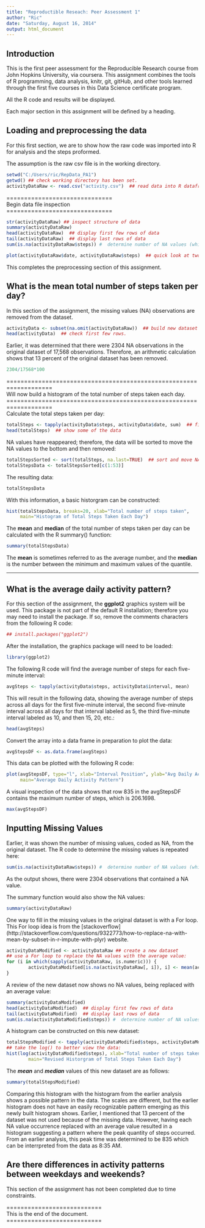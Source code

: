 ```yaml
---
title: "Reproductible Reseach: Peer Assessment 1"
author: "Ric"
date: "Saturday, August 16, 2014"
output: html_document
---
```


## Introduction

This is the first peer assessment for the Reproducible Research course from John Hopkins University, via coursera.  This assignment combines the tools of R programming, data analysis, knitr, git, gitHub, and other tools learned through the first five courses in this Data Science certificate 
program.    

All the R code and results will be displayed.   

Each major section in this assignment will be defined by a heading.  

## Loading and preprocessing the data

For this first section, we are to show how the raw code was imported into R for analysis and 
the steps proformed.  

The assumption is the raw csv file is in the working directory.  

```r
setwd("C:/Users/ric/RepData_PA1")
getwd() ## check working directory has been set. 
activityDataRaw <- read.csv("activity.csv")  ## read data into R dataframe. 
```
==============================  
Begin data file inspection  
==============================    
```r
str(activityDataRaw) ## inspect structure of data
summary(activityDataRaw)
head(activityDataRaw)  ## display first few rows of data
tail(activityDataRaw)  ## display last rows of data
sum(is.na(activityDataRaw$steps)) #  determine number of NA values (which is also seen in the summary)
```

```r
plot(activityDataRaw$date, activityDataRaw$steps)  ## quick look at two variables
```  

This completes the preprocessing section of this assignment.  


## What is the mean total number of steps taken per day?    

In this section of the assignment, the missing values (NA) observations are removed from the dataset.   

```r
activityData <- subset(na.omit(activityDataRaw))  ## build new dataset without NA values. 
head(activityData)  ## check first few rows.  
```   

Earlier, it was determined that there were 2304 NA observations in the original dataset of 17,568 observations.  Therefore, an arithmetic calculation shows that 13 percent of the original dataset has been removed.  

```r
2304/17568*100
```   
===================================================================   
Will now build a histogram of the total number of steps taken each day.  
===================================================================  
Calculate the total steps taken per day: 

```r
totalSteps <- tapply(activityData$steps, activityData$date, sum)  ## find the total steps count.
head(totalSteps)  ## show some of the data
```     

NA values have reappeared; therefore, the data will be sorted to move the NA values to the bottom and then removed:   

```r
totalStepsSorted <- sort(totalSteps, na.last=TRUE)  ## sort and move NA values to last
totalStepsData <- totalStepsSorted[c(1:53)]
```    

The resulting data:   

```r
totalStepsData  
```   

With this information, a basic historgram can be constructed:   

```r
hist(totalStepsData, breaks=20, xlab="Total number of steps taken", 
     main="Histogram of Total Steps Taken Each Day")   
```    

The **mean** and **median** of the total number of steps taken per day can be calculated with the R summary() function:    

```r
summary(totalStepsData)
```    

The **mean** is sometimes referred to as the average number, and the **median** is the number between the minimum and maximum values of the quantile.      

*****   
## What is the average daily activity pattern?    

For this section of the assignment, the **ggplot2** graphics system will be used.  This package is not part of the default R installation; therefore you may need to install the package.  If so, remove the comments characters from the following R code:   
```r
## install.packages("ggplot2")
```    
After the installation, the graphics package will need to be loaded:   
```r
library(ggplot2)
```   
The following R code will find the average number of steps for each five-minute interval: 
```r
avgSteps <- tapply(activityData$steps, activityData$interval, mean)
```   
This will result in the following data, showing the average number of steps across all days for the first five-minute interval, the second five-minute interval across all days for that interval labeled as 5, the third five-minute interval labeled as 10, and then 15, 20, etc.:  
```r
head(avgSteps)
```    
Convert the array into a data frame in preparation to plot the data:   
```r
avgStepsDF <- as.data.frame(avgSteps)
```      

This data can be plotted with the following R code:   
```r
plot(avgStepsDF, type="l", xlab="Interval Position", ylab="Avg Daily Activity",
     main="Average Daily Activity Pattern")
```    

A visual inspection of the data shows that row 835 in the avgStepsDF contains the maximum number of steps, which is 206.1698.   
```r
max(avgStepsDF)
```     

## Inputting Missing Values    

Earlier, it was shown the number of missing values, coded as NA, from the original dataset.  The R code to determine the missing values is repeated here:   

```r
sum(is.na(activityDataRaw$steps)) #  determine number of NA values (which is also seen in the summary)
```      
As the output shows, there were 2304 observations that contained a NA value.    

The summary function would also show the NA values:    
```r
summary(activityDataRaw)    
```    
One way to fill in the missing values in the original dataset is with a For loop.  This For loop idea is from the [stackoverflow] (http://stackoverflow.com/questions/9322773/how-to-replace-na-with-mean-by-subset-in-r-impute-with-plyr) website.    
```r
activityDataModified <- activityDataRaw ## create a new dataset
## use a For loop to replace the NA values with the average value: 
for (i in which(sapply(activityDataRaw, is.numeric))) {
        activityDataModified[is.na(activityDataRaw[, i]), i] <- mean(activityDataRaw[, i],  na.rm = TRUE)
}
```      
A review of the new dataset now shows no NA values, being replaced with an average value: 
```r
summary(activityDataModified)
head(activityDataModified)  ## display first few rows of data
tail(activityDataModified)  ## display last rows of data
sum(is.na(activityDataModified$steps)) #  determine number of NA values (which is also seen in the summary)
```     
A histogram can be constructed on this new dataset:   
```r
totalStepsModified <- tapply(activityDataModified$steps, activityDataModified$date, sum)
## take the log() to better view the data:  
hist(log(activityDataModified$steps), xlab="Total number of steps taken",
        main="Revised Historgram of Total Steps Taken Each Day")
```       

The ***mean*** and ***median*** values of this new dataset are as follows:  
```r
summary(totalStepsModified)   
```    

Comparing this histogram with the histogram from the earlier analysis shows a possible pattern in the data.  The scales are different, but the earlier histogram does not have an easily recognizable pattern emerging as this newly built histogram shows.  Earlier, I mentioned that 13 percent of the dataset was not used because of the missing data.  However, having each NA value occurrence replaced with an average value resulted in a histogram suggesting a pattern where the peak quantity of steps occurred.  From an earlier analysis, this peak time was determined to be 835 which can be interrpreted from the data as 8:35 AM.      

## Are there differences in activity patterns between weekdays and weekends?    

This section of the assignment has not been completed due to time constraints.   

===========================    
This is the end of the document.   
===========================    
